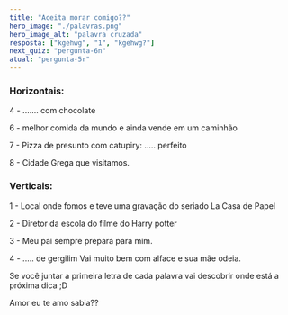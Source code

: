 ```yaml
---
title: "Aceita morar comigo??"
hero_image: "./palavras.png"
hero_image_alt: "palavra cruzada"
resposta: ["kgehwg", "1", "kgehwg?"]
next_quiz: "pergunta-6n"
atual: "pergunta-5r"
---
```


### Horizontais:

4 - ....... com chocolate

6 - melhor comida da mundo e ainda vende em um caminhão

7 - Pizza de presunto com catupiry: ..... perfeito

8 - Cidade Grega que visitamos.

### Verticais:

1 - Local onde fomos e teve uma gravação do seriado La Casa de Papel

2 - Diretor da escola do filme do Harry potter

3 - Meu pai sempre prepara para mim.

4 - ..... de gergilim Vai muito bem com alface e sua mãe odeia.

Se você juntar a primeira letra de cada palavra vai descobrir onde está a próxima dica ;D

Amor eu te amo sabia??
